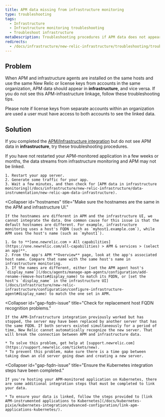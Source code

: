 ```yaml
---
title: APM data missing from infrastructure monitoring
type: troubleshooting
tags:
  - Infrastructure
  - Infrastructure monitoring troubleshooting
  - Troubleshoot infrastructure
metaDescription: Troubleshooting procedures if APM data does not appear in your infrastructure monitoring UI in New Relic.
redirects:
  - /docs/infrastructure/new-relic-infrastructure/troubleshooting/troubleshooting-apm-data-not-infrastructure
---
```


## Problem

When APM and infrastructure agents are installed on the same hosts and use the same New Relic <InlinePopover type="licenseKey" /> or license keys from accounts in the same organization, APM data should appear in **infrastructure**, and vice versa. If you do not see this APM-infrastructure linkage, follow these troubleshooting tips.

Please note if license keys from separate accounts within an organization are used a user must have access to both accounts to see the linked data.

## Solution

If you completed the [APM/Infrastructure integration](/docs/infrastructure/new-relic-infrastructure/data-instrumentation/new-relic-apm-data-infrastructure) but do not see APM data in **infrastructure**, try these troubleshooting procedures.

<CollapserGroup>
  <Collapser
    id="restart-app-server"
    title="Restart the app server."
  >
    If you have not restarted your APM-monitored application in a few weeks or months, the data streams from infrastructure monitoring and APM may not be linked.

    1. Restart your app server.
    2. Generate some traffic for your app.
    3. Wait a few minutes, and then check for [APM data in infrastructure monitoring](/docs/infrastructure/new-relic-infrastructure/data-instrumentation/new-relic-apm-data-infrastructure).
  </Collapser>

  <Collapser
    id="hostnames"
    title="Make sure the hostnames are the same in the APM and infrastructure UI."
  >
    If the hostnames are different in APM and the infrastructure UI, we cannot integrate the data. One common cause for this issue is that the default hostnames are different. For example, infrastructure monitoring uses a host's FQDN (such as `myhost1.example.com`), while APM uses the host's name (such as `myhost1`).

    1. Go to **[one.newrelic.com > All capabilities](https://one.newrelic.com/all-capabilities) > APM & services > (select an app)**.
    2. From the app's APM **Overview** page, look at the app's associated host name. Compare that name with the same host's name in infrastructure monitoring.
    3. If the names are different, either [set the APM agent host's `display_name`](/docs/agents/manage-apm-agents/configuration/add-rename-remove-hosts#display_name) to match its FQDN, or [set the host's `display_name` in the infrastructure UI](/docs/infrastructure/new-relic-infrastructure/configuration/configure-infrastructure-agent#display_name) to match the one set in APM.
  </Collapser>

  <Collapser
    id="gap-fqdn-issue"
    title="Check for replacement host FQDN recognition problems."
  >
    If the APM-Infrastructure integration previously worked but has stopped, the server may have been replaced by another server that has the same FQDN. If both servers existed simultaneously for a period of time, New Relic cannot automatically recognize the new server. That will break the connection between APM and infrastructure data.

    * To solve this problem, get help at [support.newrelic.com](https://support.newrelic.com/tickets/new).
    * To prevent this problem, make sure there is a time gap between taking down an old server going down and creating a new server.
  </Collapser>

  <Collapser
    id="gap-fqdn-issue"
    title="Ensure the Kubernetes integration steps have been completed."
  >
    If you're hosting your APM-monitored application on Kubernetes, there are some additional integration steps that must be completed to link your data.

    * To ensure your data is linked, follow the steps provided to [link APM-instrumented applications to Kubernetes](/docs/kubernetes-pixie/kubernetes-integration/advanced-configuration/link-apm-applications-kubernetes/).
  </Collapser>
</CollapserGroup>
